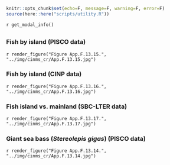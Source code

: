 ```r
knitr::opts_chunk$set(echo=F, message=F, warning=F, error=F)
source(here::here("scripts/utility.R"))
```

`r get_modal_info()`

## {.tabset}

### Fish by island (PISCO data)

`r render_figure("Figure App.F.13.15.", "../img/cinms_cr/App.F.13.15.jpg")`

### Fish by island (CINP data)

`r render_figure("Figure App.F.13.16.", "../img/cinms_cr/App.F.13.16.jpg")`

### Fish island vs. mainland (SBC-LTER data)

`r render_figure("Figure App.F.13.17.", "../img/cinms_cr/App.F.13.17.jpg")`

### Giant sea bass (_Stereolepis gigas_) (PISCO data)

`r render_figure("Figure App.F.13.14.", "../img/cinms_cr/App.F.13.14.jpg")`

